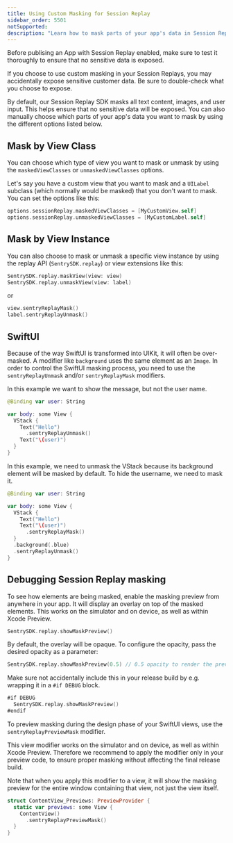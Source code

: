 ```yaml
---
title: Using Custom Masking for Session Replay
sidebar_order: 5501
notSupported:
description: "Learn how to mask parts of your app's data in Session Replay."
---
```


<Alert>
Before publising an App with Session Replay enabled, make sure to test it thoroughly to ensure that no sensitive data is exposed.

If you choose to use custom masking in your Session Replays, you may accidentally expose sensitive customer data. Be sure to double-check what you choose to expose.

</Alert>

By default, our Session Replay SDK masks all text content, images, and user input. This helps ensure that no sensitive data will be exposed. You can also manually choose which parts of your app's data you want to mask by using the different options listed below.

## Mask by View Class

You can choose which type of view you want to mask or unmask by using the `maskedViewClasses` or `unmaskedViewClasses` options.

Let's say you have a custom view that you want to mask and a `UILabel` subclass (which normally would be masked) that you don't want to mask. You can set the options like this:

```swift
options.sessionReplay.maskedViewClasses = [MyCustomView.self]
options.sessionReplay.unmaskedViewClasses = [MyCustomLabel.self]
```

## Mask by View Instance

You can also choose to mask or unmask a specific view instance by using the replay API (`SentrySDK.replay`) or view extensions like this:

```swift
SentrySDK.replay.maskView(view: view)
SentrySDK.replay.unmaskView(view: label)
```

or

```swift
view.sentryReplayMask()
label.sentryReplayUnmask()
```

## SwiftUI

Because of the way SwiftUI is transformed into UIKit, it will often be over-masked. A modifier like `background` uses the same element as an `Image`.
In order to control the SwiftUI masking process, you need to use the `sentryReplayUnmask` and/or `sentryReplayMask` modifiers.

In this example we want to show the message, but not the user name.

```swift
@Binding var user: String

var body: some View {
  VStack {
    Text("Hello")
      .sentryReplayUnmask()
    Text("\(user)")
  }
}
```

In this example, we need to unmask the VStack because its background element will be masked by default.
To hide the username, we need to mask it.

```swift
@Binding var user: String

var body: some View {
  VStack {
    Text("Hello")
    Text("\(user)")
      .sentryReplayMask()
  }
  .background(.blue)
  .sentryReplayUnmask()
}
```

## Debugging Session Replay masking

To see how elements are being masked, enable the masking preview from anywhere in your app. It will display an overlay on top of the masked elements. This works on the simulator and on device, as well as within Xcode Preview.

```swift
SentrySDK.replay.showMaskPreview()
```

By default, the overlay will be opaque. To configure the opacity, pass the desired opacity as a parameter:

```swift
SentrySDK.replay.showMaskPreview(0.5) // 0.5 opacity to render the preview semi-transparent
```

Make sure not accidentally include this in your release build by e.g. wrapping it in a `#if DEBUG` block.

```swift
#if DEBUG
  SentrySDK.replay.showMaskPreview()
#endif
```

To preview masking during the design phase of your SwiftUI views, use the `sentryReplayPreviewMask` modifier.

This view modifier works on the simulator and on device, as well as within Xcode Preview. Therefore we recommend to apply the modifier only in your preview code, to ensure proper masking without affecting the final release build.

Note that when you apply this modifier to a view, it will show the masking preview for the entire window containing that view, not just the view itself.

```swift
struct ContentView_Previews: PreviewProvider {
  static var previews: some View {
    ContentView()
      .sentryReplayPreviewMask()
  }
}
```
